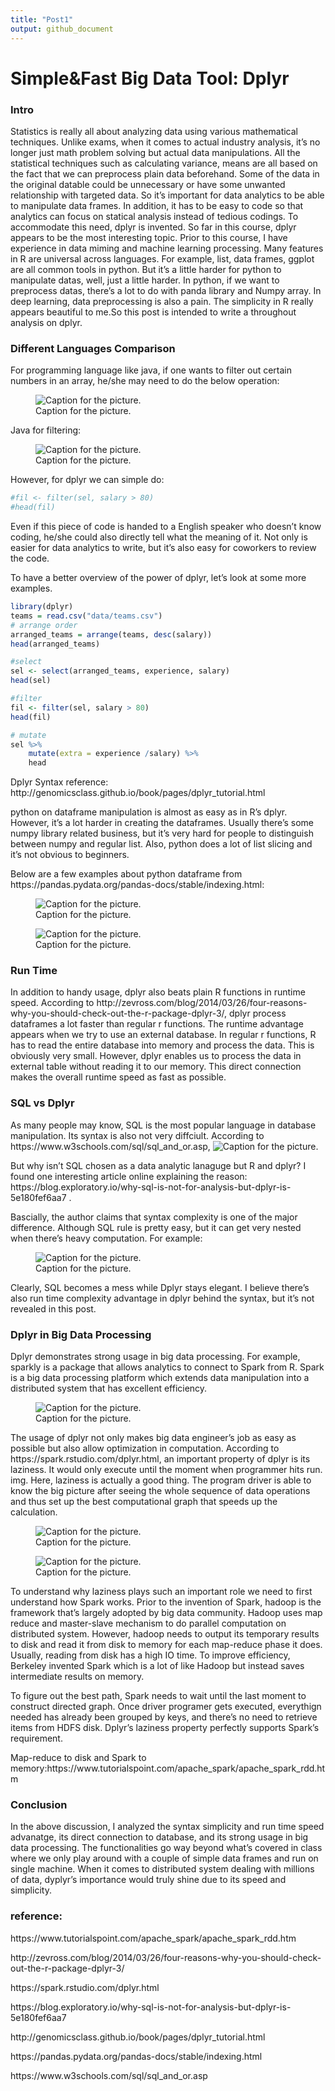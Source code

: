 ```yaml
---
title: "Post1"
output: github_document
---
```


#                                      Simple&Fast Big Data Tool: Dplyr

### Intro
Statistics is really all about analyzing data using various mathematical techniques. Unlike exams, when it comes to actual industry analysis, it’s no longer just math problem solving but actual data manipulations. All the statistical techniques such as calculating variance, means are all based on the fact that we can preprocess plain data beforehand. Some of the data in the original datable could be unnecessary or have some unwanted relationship with targeted data. So it’s important for data analytics to be able to manipulate data frames. In addition, it has to be easy to code so that analytics can focus on statical analysis instead of tedious codings. To accommodate this need, dplyr is invented. So far in this course, dplyr appears to be the most interesting topic. Prior to this course, I have experience in data miming and machine learning processing. Many features in R are universal across languages. For example, list, data frames, ggplot are all common tools in python. But it’s a little harder for python to manipulate datas, well, just a little harder. In python, if we want to preprocess datas, there’s a lot to do with panda library and Numpy array. In deep learning, data preprocessing is also a pain. The simplicity in R really appears beautiful to me.So this post is intended to write a throughout analysis on dplyr.

### Different Languages Comparison
For programming language like java, if one wants to filter out certain numbers in an array, he/she may need to do the below operation: 

![Caption for the picture.](img/C72505B6-D2F5-4BFB-890B-977D574B7218.png )

Java for filtering:

![Caption for the picture.](img/1D3422A5-0E5A-48F2-A93E-24341A5A97BE.png )

However, for dplyr we can simple do: 
```r
#fil <- filter(sel, salary > 80)
#head(fil)
```
Even if this piece of code is handed to a English speaker who doesn’t know coding,  he/she could also directly tell what the meaning of it. Not only is easier for data analytics to write, but it’s also easy for coworkers to review the code. 

To have a better overview of the power of dplyr, let’s look at some more examples.

```r
library(dplyr)
teams = read.csv("data/teams.csv")
# arrange order
arranged_teams = arrange(teams, desc(salary))
head(arranged_teams)
```

```r

#select 
sel <- select(arranged_teams, experience, salary)
head(sel)

#filter
fil <- filter(sel, salary > 80)
head(fil)

# mutate
sel %>% 
    mutate(extra = experience /salary) %>%
    head
```
	
Dplyr Syntax reference: http://genomicsclass.github.io/book/pages/dplyr_tutorial.html


python on dataframe manipulation is almost as easy as in R's dplyr. However, it's a lot harder in creating the dataframes. Usually there's some numpy library related business, but it's very hard for people to distinguish between numpy and regular list. Also, python does a lot of list slicing and it's not obvious to beginners.

Below are a few examples about python dataframe from https://pandas.pydata.org/pandas-docs/stable/indexing.html:

![Caption for the picture.](img/pd.png )

![Caption for the picture.](img/pd2.png )


### Run Time
  In addition to handy usage, dplyr also beats plain R functions in runtime speed. According to http://zevross.com/blog/2014/03/26/four-reasons-why-you-should-check-out-the-r-package-dplyr-3/,
  dplyr process dataframes a lot faster than regular r functions. The runtime advantage appears when we try to use an external database. In regular r functions, R has to read the entire database into memory and process the data. This is obviously very small. However, dplyr enables us to process the data in external table without reading it to our memory. This direct connection makes the overall runtime speed as fast as possible.

### SQL vs Dplyr
As many people may know, SQL is the most popular language in database manipulation. Its syntax is also not very diffciult. According to https://www.w3schools.com/sql/sql_and_or.asp, 
![Caption for the picture.](img/sql_syt.png) 

But why isn't SQL chosen as a data analytic lanaguge but R and dplyr? I found one interesting article online explaining the reason: https://blog.exploratory.io/why-sql-is-not-for-analysis-but-dplyr-is-5e180fef6aa7 . 

Bascially, the author claims that syntax complexity is one of the major difference. Although SQL rule is pretty easy, but it can get very nested when there's heavy computation. For example:

![Caption for the picture.](img/sql_dplyr.png )

Clearly, SQL becomes a mess while Dplyr stays elegant. I believe there's also run time complexity advantage in dplyr behind the syntax, but it's not revealed in this post.

### Dplyr in Big Data Processing
Dplyr demonstrates strong usage in big data processing. For example, sparkly is a package that allows analytics to connect to Spark from R. Spark is a big data processing platform which extends data manipulation into a distributed system that has excellent efficiency. 
  	 
![Caption for the picture.](img/sparkly.png)

The usage of dplyr not only makes big data engineer’s job as easy as possible but also allow optimization in computation. According to https://spark.rstudio.com/dplyr.html, an important property of dplyr is its laziness. It would only execute until the moment when programmer hits run. img. Here, laziness is actually a good thing. The program driver is able to know the big picture after seeing the whole sequence of data operations and thus set up the best computational graph that speeds up the calculation. 

![Caption for the picture.](img/map_red.png )

![Caption for the picture.](img/Spark.png )


To understand why laziness plays such an important role we need to first understand how Spark works. Prior to the invention of Spark, hadoop is the framework that’s largely adopted by big data community. Hadoop uses map reduce and master-slave mechanism to do parallel computation on distributed system. However, hadoop needs to output its temporary results to disk and read it from disk to memory for each map-reduce phase it does. Usually, reading from disk has a high IO time. To improve efficiency, Berkeley invented Spark which is a lot of like Hadoop but instead saves intermediate results on memory. 

To figure out the best path, Spark needs to wait until the last moment to construct directed graph. Once driver programer gets executed, everythign needed has already been grouped by keys, and there's no need to retrieve items from HDFS disk. Dplyr’s laziness property perfectly supports Spark’s requirement.


Map-reduce to disk and Spark to memory:https://www.tutorialspoint.com/apache_spark/apache_spark_rdd.htm 


### Conclusion
In the above discussion, I analyzed the syntax simplicity and run time speed advanatge, its direct connection to database, and its strong usage in big data processing. The functionalities go way beyond what's covered in class where we only play around with a couple of simple data frames and run on single machine. When it comes to distributed system dealing with millions of data, dyplyr's importance would truly shine due to its speed and simplicity.

### reference:

https://www.tutorialspoint.com/apache_spark/apache_spark_rdd.htm 

http://zevross.com/blog/2014/03/26/four-reasons-why-you-should-check-out-the-r-package-dplyr-3/

https://spark.rstudio.com/dplyr.html

https://blog.exploratory.io/why-sql-is-not-for-analysis-but-dplyr-is-5e180fef6aa7 

http://genomicsclass.github.io/book/pages/dplyr_tutorial.html

https://pandas.pydata.org/pandas-docs/stable/indexing.html

https://www.w3schools.com/sql/sql_and_or.asp